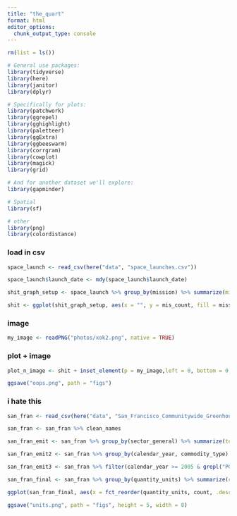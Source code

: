 ```yaml
---
title: "the_quart"
format: html
editor_options: 
  chunk_output_type: console
---
```


```r
rm(list = ls())
```

```r
# General use packages:
library(tidyverse)
library(here)
library(janitor)
library(dplyr)

# Specifically for plots:
library(patchwork)
library(ggrepel)
library(gghighlight)
library(paletteer)
library(ggExtra)
library(ggbeeswarm)
library(corrgram)
library(cowplot)
library(magick)
library(grid)

# And for another dataset we'll explore:
library(gapminder)

# Spatial
library(sf)

# other
library(png)
library(colordistance)
```


### load in csv
```r
space_launch <- read_csv(here("data", "space_launches.csv"))
```

```r
space_launch$launch_date <- mdy(space_launch$launch_date)
```


```r
shit_graph_setup <- space_launch %>% group_by(mission) %>% summarize(mis_count = n())
```




```r
shit <- ggplot(shit_graph_setup, aes(x = "", y = mis_count, fill = mission)) + geom_col(fill = "yellow", size = 5, alpha = 0) + coord_polar(theta = "y") + theme_minimal() + labs(y = "you've made a big mistake", x = "") + theme(axis.title = element_text(size = 15, color = "red", face = "bold"), plot.background = element_rect(fill = "black"))

```

### image
```r
my_image <- readPNG("photos/xok2.png", native = TRUE)
```

### plot + image
```r
plot_n_image <- shit + inset_element(p = my_image,left = 0, bottom = 0, right = 1, top = 1, on_top = FALSE)
```

```r
ggsave("oops.png", path = "figs")
```

### i hate this
```r
san_fran <- read_csv(here("data", "San_Francisco_Communitywide_Greenhouse_Gas_Inventory.csv"))
```

```r
san_fran <- san_fran %>% clean_names
```

```r
san_fran_emit <- san_fran %>% group_by(sector_general) %>% summarize(tot_ann_ghg = sum(emissions_mt_co2e, na.rm = TRUE))
```

```r
san_fran_emit2 <- san_fran %>% group_by(calendar_year, commodity_type) %>% summarize(tot_ann_ghg_yr_cmd = sum(emissions_mt_co2e, na.rm = TRUE))
```

```r
san_fran_emit3 <- san_fran %>% filter(calendar_year >= 2005 & grepl("PG&E", sector_detail2, fixed = TRUE) == TRUE) %>% select(calendar_year, sector_detail2, emissions_mt_co2e)
```

```r
san_fran_final <- san_fran %>% group_by(quantity_units) %>% summarize(count = n())
```


```r
ggplot(san_fran_final, aes(x = fct_reorder(quantity_units, count, .desc = TRUE), y = count)) + geom_col() + labs(x = "", y = "Number of Occurances", title = "How Many Times this Dataset Used a Unit of Measurement")
```

```r
ggsave("units.png", path = "figs", height = 5, width = 8)
```

